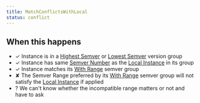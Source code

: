 ```yaml
---
title: MatchConflictsWithLocal
status: conflict
---
```


## When this happens

- ✓ Instance is in a [Highest Semver](VERSION_GROUP_HIGHEST_SEMVER) or [Lowest Semver](VERSION_GROUP_LOWEST_SEMVER) version group
- ✓ Instance has same [Semver Number](REF_GLOSSARY#semver-number) as the [Local Instance](REF_GLOSSARY#local-instance) in its group
- ✓ Instance matches its [With Range](SEMVER_GROUP_WITH_RANGE) semver group
- ✘ The Semver Range preferred by its [With Range](SEMVER_GROUP_WITH_RANGE) semver group will not satisfy the [Local Instance](REF_GLOSSARY#local-instance) if applied
- ? We can't know whether the incompatible range matters or not and have to ask
